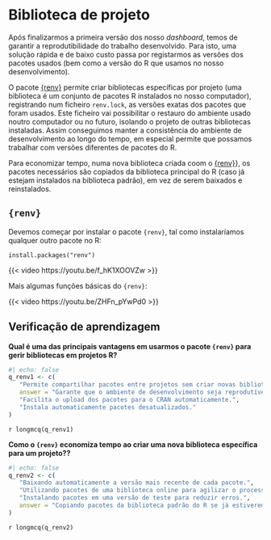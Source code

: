 # Biblioteca de projeto

Após finalizarmos a primeira versão dos nosso *dashboard*, temos de garantir a reprodutibilidade do trabalho desenvolvido. Para isto, uma solução rápida e de baixo custo passa por registarmos as versões dos pacotes usados (bem como a versão do R que usamos no nosso desenvolvimento).

O pacote [{renv}](https://rstudio.github.io/renv/articles/renv.html) permite criar bibliotecas específicas por projeto (uma biblioteca é um conjunto de pacotes R instalados no nosso computador), registrando num ficheiro `renv.lock`, as versões exatas dos pacotes que foram usados. Este ficheiro vai possibilitar o restauro do ambiente usado noutro computador ou no futuro, isolando o projeto de outras bibliotecas instaladas. Assim conseguimos manter a consistência do ambiente de desenvolvimento ao longo do tempo, em especial permite que possamos trabalhar com versões diferentes de pacotes do R.

Para economizar tempo, numa nova biblioteca criada coom o [{renv}](https://rstudio.github.io/renv/articles/renv.html)}, os pacotes necessários são copiados da biblioteca principal do R (caso já estejam instalados na biblioteca padrão), em vez de serem baixados e reinstalados.


## `{renv}`

Devemos começar por instalar o pacote `{renv}`, tal como instalaríamos qualquer outro pacote no R:

```
install.packages("renv")
```

{{< video https://youtu.be/f_hK1XOOVZw >}}


Mais algumas funções básicas do `{renv}`:

{{< video https://youtu.be/ZHFn_pYwPd0 >}}

## Verificação de aprendizagem

**Qual é uma das principais vantagens em usarmos o pacote `{renv}` para gerir bibliotecas em projetos R?**

```r
#| echo: false
q_renv1 <- c(
   "Permite compartilhar pacotes entre projetos sem criar novas bibliotecas.",
   answer = "Garante que o ambiente de desenvolvimento seja reprodutível, registrando as versões exatas dos pacotes usados.",
   "Facilita o upload dos pacotes para o CRAN automaticamente.",
   "Instala automaticamente pacotes desatualizados."
)
```

`r longmcq(q_renv1)`

**Como o `{renv}` economiza tempo ao criar uma nova biblioteca específica para um projeto??**

```r
#| echo: false
q_renv2 <- c(
   "Baixando automaticamente a versão mais recente de cada pacote.",
   "Utilizando pacotes de uma biblioteca online para agilizar o processo.",
   "Instalando pacotes em uma versão de teste para reduzir erros.",
   answer = "Copiando pacotes da biblioteca padrão do R se já estiverem instalados, em vez de baixá-los novamente."
)
```

`r longmcq(q_renv2)`

